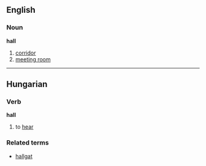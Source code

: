 ==English==
===Noun===
'''hall'''

#[[corridor]]
#[[meeting room]]

----

==Hungarian==
===Verb===
'''hall'''

# to [[hear]]

===Related terms===
*[[hallgat]]